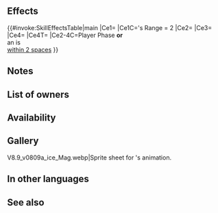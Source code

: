 {{Weapon Infobox
|tagid=SID_氷竜の竜石
|intID=4325
|image=wep_ac082
|exclusive=0
|weaponType=Dragonstone
|cost=200
|might=10
|range=1
|effect=If foe's Range = 2, calculates damage using the lower of foe's Def or Res.<br><br>If unit initiates combat or is within 2 spaces of an ally, grants Atk/Spd/Def/Res+5 to unit, unit makes a guaranteed follow-up attack, and reduces the percentage of foe's non-Special "reduce damage by X%" skills by 50% during combat (excluding area-of-effect Specials).
|required=Fire Breath+
|next=Ice Dragonstone+
|promotionRarity=5
|promotionTier=1
|properties=
}}
==Effects==
{{#invoke:SkillEffectsTable|main
|Ce1={{Eft|Lower Def Res}}
|Ce1C={{Tgt|Foe}}'s Range = 2
|Ce2={{Eft|Temporary buffs|Atk/Spd/Def/Res|5}}
|Ce3={{Eft|Guaranteed Follow-Ups}}
|Ce4={{Eft|Reduce Damage Reduction|50%}}
|Ce4T={{Tgt|Foe}}
|Ce2-4C=Player Phase '''or'''<br>an {{Tgt|Ally}} is<br>[[within 2 spaces]]
}}

==Notes==
{{LowerDefRes}}
{{IfUnitInitiates}}
{{Temporary buffs}}
{{Guaranteed follow-up interaction}}
{{Reduce Damage Reduction}}
==List of owners==
{{Skill Hero List}}
==Availability==
{{PassiveFocusList}}
{{PassiveDistributionList}}
{{PassiveCombatManualList}}
==Gallery==
<gallery>
V8.9_v0809a_ice_Mag.webp|Sprite sheet for {{PAGENAME}}'s animation.
</gallery>
==In other languages==
{{OtherLanguages
|japanese=
|german=
|spanishEU=
|spanishLA=
|french=
|italian=
|chineseTW=
|portuguese=
}}
==See also==
{{See also skills|cond=Description LIKE '%makes a guaranteed follow-up%non-Special "reduce damage by X%" skills by 50%' AND Exclusive='1'}}
{{Weapons Navbox}}